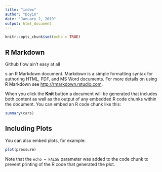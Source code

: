 ```yaml
---
title: "index"
author: "Doyin"
date: "January 2, 2019"
output: html_document
---
```


```r
knitr::opts_chunk$set(echo = TRUE)
```

## R Markdown

Github flow ain't easy at all

s an R Markdown document. Markdown is a simple formatting syntax for authoring HTML, PDF, and MS Word documents. For more details on using R Markdown see <http://rmarkdown.rstudio.com>.

When you click the **Knit** button a document will be generated that includes both content as well as the output of any embedded R code chunks within the document. You can embed an R code chunk like this:

```r
summary(cars)
```

## Including Plots

You can also embed plots, for example:

```r
plot(pressure)
```

Note that the `echo = FALSE` parameter was added to the code chunk to prevent printing of the R code that generated the plot.
